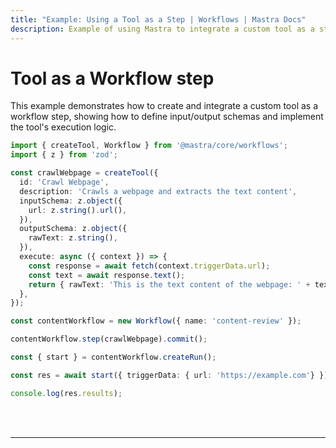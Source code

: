```yaml
---
title: "Example: Using a Tool as a Step | Workflows | Mastra Docs"
description: Example of using Mastra to integrate a custom tool as a step in a workflow.
---
```



# Tool as a Workflow step

This example demonstrates how to create and integrate a custom tool as a workflow step, showing how to define input/output schemas and implement the tool's execution logic.

```ts showLineNumbers copy
import { createTool, Workflow } from '@mastra/core/workflows';
import { z } from 'zod';

const crawlWebpage = createTool({
  id: 'Crawl Webpage',
  description: 'Crawls a webpage and extracts the text content',
  inputSchema: z.object({
    url: z.string().url(),
  }),
  outputSchema: z.object({
    rawText: z.string(),
  }),
  execute: async ({ context }) => {
    const response = await fetch(context.triggerData.url);
    const text = await response.text();
    return { rawText: 'This is the text content of the webpage: ' + text };
  },
});

const contentWorkflow = new Workflow({ name: 'content-review' });

contentWorkflow.step(crawlWebpage).commit();

const { start } = contentWorkflow.createRun();

const res = await start({ triggerData: { url: 'https://example.com'} });

console.log(res.results);
```

<br />
<br />
<hr className="dark:border-[#404040] border-gray-300" />
<br />
<br />
<GithubLink link={'https://github.com/mastra-ai/mastra/blob/main/examples/basics/workflows/tool-as-workflow-step'} />
